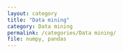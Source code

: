 ```yaml
---
layout: category
title: "Data mining"
category: Data mining
permalink: /categories/Data mining/
file: numpy, pandas
---
```

